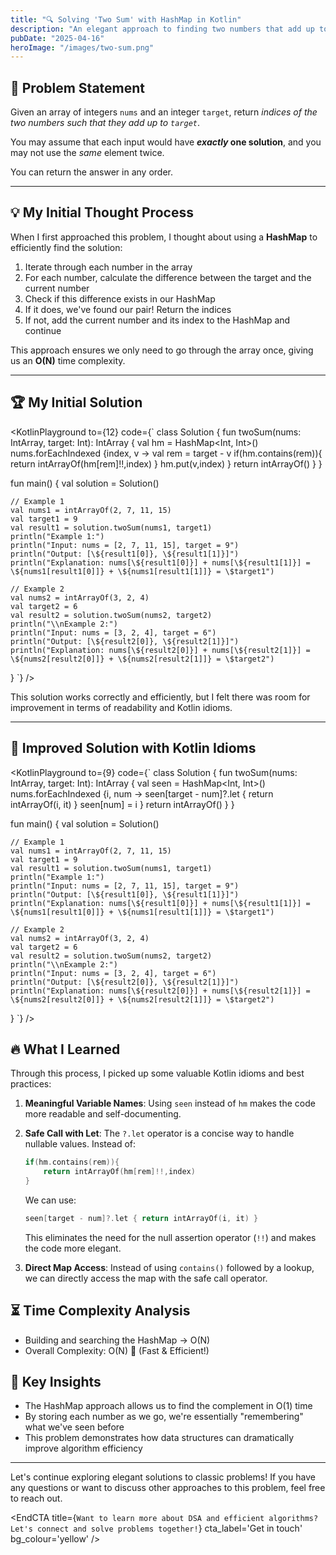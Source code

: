```yaml
---
title: "🔍 Solving 'Two Sum' with HashMap in Kotlin"
description: "An elegant approach to finding two numbers that add up to a target value"
pubDate: "2025-04-16"
heroImage: "/images/two-sum.png"
---
```



## 📝 Problem Statement  
Given an array of integers `nums` and an integer `target`, return _indices of the two numbers such that they add up to `target`_.

You may assume that each input would have **_exactly_ one solution**, and you may not use the _same_ element twice.

You can return the answer in any order.

---

## 💡 My Initial Thought Process  
When I first approached this problem, I thought about using a **HashMap** to efficiently find the solution:

1. Iterate through each number in the array
2. For each number, calculate the difference between the target and the current number
3. Check if this difference exists in our HashMap
4. If it does, we've found our pair! Return the indices
5. If not, add the current number and its index to the HashMap and continue

This approach ensures we only need to go through the array once, giving us an **O(N)** time complexity.

---

## 🏆 My Initial Solution

<KotlinPlayground to={12} code={`
class Solution {
    fun twoSum(nums: IntArray, target: Int): IntArray {
        val hm = HashMap<Int, Int>()
        nums.forEachIndexed {index, v -> 
            val rem = target - v
            if(hm.contains(rem)){
                return intArrayOf(hm[rem]!!,index)
            }
            hm.put(v,index)
        }
        return intArrayOf()
    }
}

fun main() {
    val solution = Solution()

    // Example 1
    val nums1 = intArrayOf(2, 7, 11, 15)
    val target1 = 9
    val result1 = solution.twoSum(nums1, target1)
    println("Example 1:")
    println("Input: nums = [2, 7, 11, 15], target = 9")
    println("Output: [\${result1[0]}, \${result1[1]}]")
    println("Explanation: nums[\${result1[0]}] + nums[\${result1[1]}] = \${nums1[result1[0]]} + \${nums1[result1[1]]} = \$target1")

    // Example 2
    val nums2 = intArrayOf(3, 2, 4)
    val target2 = 6
    val result2 = solution.twoSum(nums2, target2)
    println("\\nExample 2:")
    println("Input: nums = [3, 2, 4], target = 6")
    println("Output: [\${result2[0]}, \${result2[1]}]")
    println("Explanation: nums[\${result2[0]}] + nums[\${result2[1]}] = \${nums2[result2[0]]} + \${nums2[result2[1]]} = \$target2")
}
`} />

This solution works correctly and efficiently, but I felt there was room for improvement in terms of readability and Kotlin idioms.

---

## 🚀 Improved Solution with Kotlin Idioms

<KotlinPlayground to={9} code={`
class Solution {
    fun twoSum(nums: IntArray, target: Int): IntArray {
        val seen = HashMap<Int, Int>()
        nums.forEachIndexed {i, num ->
            seen[target - num]?.let { return intArrayOf(i, it) }
            seen[num] = i
        }
        return intArrayOf()
    }
}

fun main() {
    val solution = Solution()

    // Example 1
    val nums1 = intArrayOf(2, 7, 11, 15)
    val target1 = 9
    val result1 = solution.twoSum(nums1, target1)
    println("Example 1:")
    println("Input: nums = [2, 7, 11, 15], target = 9")
    println("Output: [\${result1[0]}, \${result1[1]}]")
    println("Explanation: nums[\${result1[0]}] + nums[\${result1[1]}] = \${nums1[result1[0]]} + \${nums1[result1[1]]} = \$target1")

    // Example 2
    val nums2 = intArrayOf(3, 2, 4)
    val target2 = 6
    val result2 = solution.twoSum(nums2, target2)
    println("\\nExample 2:")
    println("Input: nums = [3, 2, 4], target = 6")
    println("Output: [\${result2[0]}, \${result2[1]}]")
    println("Explanation: nums[\${result2[0]}] + nums[\${result2[1]}] = \${nums2[result2[0]]} + \${nums2[result2[1]]} = \$target2")
}
`} />

## 🔥 What I Learned

Through this process, I picked up some valuable Kotlin idioms and best practices:

1. **Meaningful Variable Names**: Using `seen` instead of `hm` makes the code more readable and self-documenting.

2. **Safe Call with Let**: The `?.let` operator is a concise way to handle nullable values. Instead of:
   ```kotlin
   if(hm.contains(rem)){
       return intArrayOf(hm[rem]!!,index)
   }
   ```
   We can use:
   ```kotlin
   seen[target - num]?.let { return intArrayOf(i, it) }
   ```
   This eliminates the need for the null assertion operator (`!!`) and makes the code more elegant.

3. **Direct Map Access**: Instead of using `contains()` followed by a lookup, we can directly access the map with the safe call operator.

## ⏳ Time Complexity Analysis
- Building and searching the HashMap → O(N)
- Overall Complexity: O(N) 🚀 (Fast & Efficient!)

## 🧠 Key Insights
- The HashMap approach allows us to find the complement in O(1) time
- By storing each number as we go, we're essentially "remembering" what we've seen before
- This problem demonstrates how data structures can dramatically improve algorithm efficiency

---

Let's continue exploring elegant solutions to classic problems! If you have any questions or want to discuss other approaches to this problem, feel free to reach out.

<EndCTA
title={`Want to learn more about DSA and efficient algorithms? Let's connect and solve problems together!`}
cta_label='Get in touch'
bg_colour='yellow'
/>

<KotlinPlaygroundScript />
